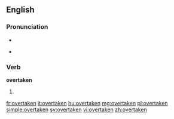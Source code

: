 ==English==

===Pronunciation===
* {{IPA|/ˈovəɻteɪkən/}}
* {{audio|En-us-overtaken.ogg|Audio (US)}}
*: {{rhymes|eɪkən}}

===Verb===
'''overtaken'''

# {{past participle of|overtake|lang=en}}

[[fr:overtaken]]
[[it:overtaken]]
[[hu:overtaken]]
[[mg:overtaken]]
[[pl:overtaken]]
[[simple:overtaken]]
[[sv:overtaken]]
[[vi:overtaken]]
[[zh:overtaken]]